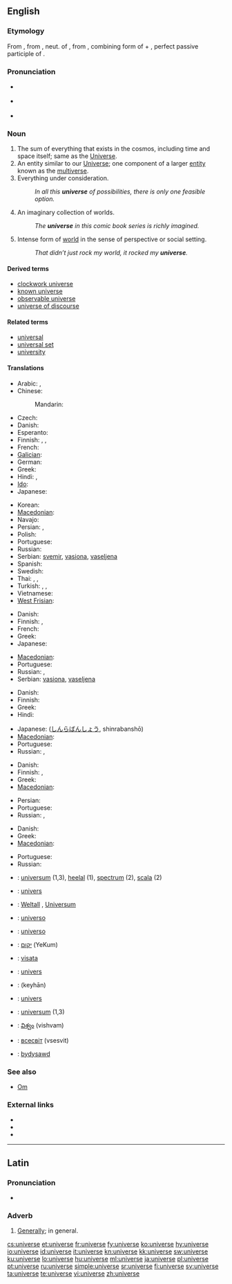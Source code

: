 {{also|Universe}}
==English==

===Etymology===
From {{etyl|fro}} {{term|univers}}, from {{etyl|la}} {{term|universum||all things, as a whole, the universe}}, neut. of {{term|universus||all together, whole, entire, collective, general, literally turned or combined into one}}, from {{term|uni-}}, combining form of {{term|unus||one}} + {{term|versus||turned}}, perfect passive participle of {{term|vertere||to turn}}.

===Pronunciation===
* {{a|UK}} {{IPA|/ˈjuːnɪˌvɜːs/}}
* {{a|US}} {{IPA|/ˈjunəˌvɝs/}}
* {{audio|en-us-universe.ogg|Audio (US)}}

===Noun===
{{en-noun}}

# The sum of everything that exists in the cosmos, including time and space itself; same as the [[Universe]].
# An entity similar to our [[Universe]]; one component of a larger [[entity]] known as the [[multiverse]].
# Everything under consideration.
#: ''In all this '''universe''' of possibilities, there is only one feasible option.''
# An imaginary collection of worlds.
#: ''The '''universe''' in this comic book series is richly imagined.''
# Intense form of [[world]] in the sense of perspective or social setting.
#: ''That didn’t just rock my world, it rocked my '''universe'''.''

====Derived terms====
* [[clockwork universe]]
* [[known universe]]
* [[observable universe]]
* [[universe of discourse]]

====Related terms====
* [[universal]]
* [[universal set]]
* [[university]]

====Translations====
{{trans-top|The Universe}}
* Arabic: {{t|ar|كون|m|tr=kawn|sc=Arab}},  {{t|ar|الكون|tr=al-kawn|sc=Arab}}
* Chinese:
*: Mandarin: {{t|zh|宇宙|tr=Yǔzhòu|sc=Hani}}
* Czech: {{t+|cs|vesmír|m}}
* Danish: {{t-|da|univers|n}}
* Esperanto: {{t|eo|universo}}
* Finnish: {{t+|fi|maailmankaikkeus}}, {{t+|fi|universumi}}, {{t+|fi|kosmos}}
* French: {{t+|fr|Univers|m}}
* [[Galician]]: {{t|gl|universo|m}}
* German: {{t+|de|Universum|n}}
* Greek: {{t|el|σύμπαν|n|tr=ímban}}
* Hindi: {{t-|hi|ब्रह्माण्ड|tr=brahmāṇḍ|sc=Deva}}, {{t|hi|अंतरिक्ष|xs=Hindi}}
* [[Ido]]: {{t|io|universo}}
* Japanese: {{t|ja|宇宙|tr=うちゅう, Uchū|sc=Jpan}}
{{trans-mid}}
* Korean: {{t|ko|우주|tr=Uju|sc=Kore}}
* [[Macedonian]]: {{t-|mk|вселена|f|tr=vsélena}}
* Navajo: {{tø|nv|yágháhookáán}}
* Persian: {{t|fa|کیهان|tr=keyhân|sc=fa-Arab}}, {{t|fa|هستی|tr=hasti|sc=fa-Arab}}
* Polish: {{t-|pl|wszechświat|m}}
* Portuguese: {{t+|pt|universo|m}}
* Russian: {{t|ru|Вселенная|f|tr=Vselénnaja|sc=Cyrl}}
* Serbian: [[svemir]], [[vasiona]], [[vaseljena]]
* Spanish: {{t+|es|universo|m}}
* Swedish: {{t+|sv|universum}}
* Thai: {{t|th|จักรวาล|tr=jàk-grà-waan|sc=Thai}},  {{t|th|เอกภพ|tr=àyk-gà-póp|sc=Thai}},  {{t|th|เอกภาพ|tr=àyk-gà-pâap|sc=Thai}}
* Turkish: {{t+|tr|uzay}}, {{t+|tr|evren}}, {{t+|tr|cihan|n}}
* Vietnamese: {{t|vi|vũ trụ}}
* [[West Frisian]]: {{t+|fy|hielal|xs=West Frisian}}
{{trans-bottom}}

{{trans-top|An entity similar to our Universe}}
* Danish: {{t-|da|univers|n}}
* Finnish: {{t+|fi|maailmankaikkeus}}, {{t+|fi|universumi}}
* French: {{t+|fr|univers|m}}
* Greek: {{t|el|σύμπαν|n|tr=símban}}
* Japanese: {{t|ja|宇宙|tr=うちゅう, uchū|sc=Jpan}}
{{trans-mid}}
* [[Macedonian]]: {{t-|mk|вселена|f|tr=vsélena}}
* Portuguese: {{t+|pt|universo|m}}
* Russian: {{t|ru|вселенная|tr=vselénnaja|f}}, {{t|ru|мир|tr=mir|m}}
* Serbian: [[vasiona]], [[vaseljena]]
{{trans-bottom}}

{{trans-top|Everything under consideration}}
* Danish: {{t-|da|univers|n}}
* Finnish: {{t+|fi|avaruus}}
* Greek: {{t|el|σύμπαν|n|tr=símban}}
* Hindi: {{t-|hi|ब्रह्माण्ड|xs=Hindi}}
{{trans-mid}}
* Japanese: {{Jpan|[[森羅万象]]}} ([[しんらばんしょう]], shinrabanshō)
* [[Macedonian]]: {{t-|mk|вселена|f|tr=vsélena}}
* Portuguese: {{t+|pt|universo|m}}
* Russian: {{t|ru|вселенная|tr=vselénnaja|f}}, {{t|ru|мир|tr=mir|m}}
{{trans-bottom}}

{{trans-top|An imaginary collection of worlds}}
* Danish: {{t-|da|univers|n}}
* Finnish: {{t+|fi|maailma}}, {{t+|fi|maailma|alt=maailmat}}
* Greek: {{t|el|σύμπαν|n|tr=símban|sc=Grek}}
* [[Macedonian]]: {{t-|mk|вселена|f|tr=vsélena}}
{{trans-mid}}
* Persian: {{t|fa|کیهان|tr=keyhân|sc=fa-Arab}}
* Portuguese: {{t+|pt|universo|m}}
* Russian: {{t|ru|вселенная|tr=vselénnaja|f}}, {{t|ru|мир|tr=mir|m}}
{{trans-bottom}}

{{trans-top|Intense form of world in the sense of perspective or social setting}}
* Danish: {{t-|da|univers|n}}
* Greek: {{t|el|σύμπαν|n|tr=símban|sc=Grek}}
* [[Macedonian]]: {{t-|mk|вселена|f|tr=vsélena}}
{{trans-mid}}
* Portuguese: {{t+|pt|universo|m}}
* Russian: {{t|ru|вселенная|tr=vselénnaja|f}}
{{trans-bottom}}

{{checktrans-top}}
* {{ttbc|Dutch}}: [[universum]] {{n}} (1,3), [[heelal]] {{n}} (1), [[spectrum]] {{n}} (2), [[scala]] {{n}} (2)
* {{ttbc|French}}: [[univers]] {{m}}
* {{ttbc|German}}: [[Weltall]] {{n}}, [[Universum]] {{n}}
* {{ttbc|Interlingua}}: [[universo#Interlingua|universo]]
* {{ttbc|Italian}}: [[universo#Italian|universo]] {{m}}
* {{ttbc|Hebrew}}: [[יקום]] (YeKum)
{{checktrans-mid}}
* {{ttbc|Lithuanian}}: [[visata]] {{f}}
* {{ttbc|Maltese}}: [[univers]] {{m}}
* {{ttbc|Persian}}: {{fa-Arab|[[کیهان]]}} (keyhān)
* {{ttbc|Romanian}}: [[univers]] {{n}}
* {{ttbc|Swedish}}: [[universum]] {{n}} (1,3)
* {{ttbc|Telugu}}: [[విశ్వం]] (vishvam)
* {{ttbc|Ukrainian}}: [[всесвіт]] (vsesvit) {{m}}
* {{ttbc|Welsh}}: [[bydysawd]]
{{checktrans-bottom}}

===See also===
* [[Om]]

===External links===
{{sister|disambig}}
* {{pedia|universe}}
* {{pedia|universe (economics)}}
* {{pedia|universe (mathematics)}}

----

==Latin==

===Pronunciation===
* {{IPA|/uː.nɪˈwɛːr.seː/|lang=la}}

===Adverb===
{{la-adv|ūniversē||-}}

# [[generally|Generally]]; in general.

[[cs:universe]]
[[et:universe]]
[[fr:universe]]
[[fy:universe]]
[[ko:universe]]
[[hy:universe]]
[[io:universe]]
[[id:universe]]
[[it:universe]]
[[kn:universe]]
[[kk:universe]]
[[sw:universe]]
[[ku:universe]]
[[lo:universe]]
[[hu:universe]]
[[ml:universe]]
[[ja:universe]]
[[pl:universe]]
[[pt:universe]]
[[ru:universe]]
[[simple:universe]]
[[sr:universe]]
[[fi:universe]]
[[sv:universe]]
[[ta:universe]]
[[te:universe]]
[[vi:universe]]
[[zh:universe]]